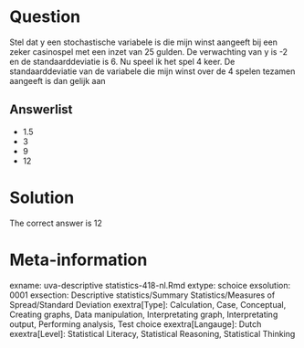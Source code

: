 Question
========

Stel dat y een stochastische variabele is die mijn winst aangeeft bij een zeker casinospel met een inzet van 25 gulden. De verwachting van y is -2 en de standaarddeviatie is 6. Nu speel ik het spel 4 keer. De standaarddeviatie van de variabele die mijn winst over de 4 spelen tezamen aangeeft is dan gelijk aan 

Answerlist
----------
* 1.5
* 3
* 9
* 12

Solution
========

The correct answer is  12 

Meta-information
================
exname: uva-descriptive statistics-418-nl.Rmd 
extype: schoice 
exsolution: 0001 
exsection: Descriptive statistics/Summary Statistics/Measures of Spread/Standard Deviation
exextra[Type]: Calculation, Case, Conceptual, Creating graphs, Data manipulation, Interpretating graph, Interpretating output, Performing analysis, Test choice 
exextra[Langauge]: Dutch 
exextra[Level]: Statistical Literacy, Statistical Reasoning, Statistical Thinking 
